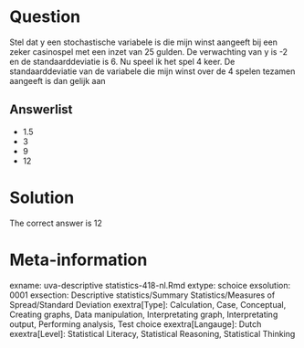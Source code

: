 Question
========

Stel dat y een stochastische variabele is die mijn winst aangeeft bij een zeker casinospel met een inzet van 25 gulden. De verwachting van y is -2 en de standaarddeviatie is 6. Nu speel ik het spel 4 keer. De standaarddeviatie van de variabele die mijn winst over de 4 spelen tezamen aangeeft is dan gelijk aan 

Answerlist
----------
* 1.5
* 3
* 9
* 12

Solution
========

The correct answer is  12 

Meta-information
================
exname: uva-descriptive statistics-418-nl.Rmd 
extype: schoice 
exsolution: 0001 
exsection: Descriptive statistics/Summary Statistics/Measures of Spread/Standard Deviation
exextra[Type]: Calculation, Case, Conceptual, Creating graphs, Data manipulation, Interpretating graph, Interpretating output, Performing analysis, Test choice 
exextra[Langauge]: Dutch 
exextra[Level]: Statistical Literacy, Statistical Reasoning, Statistical Thinking 
